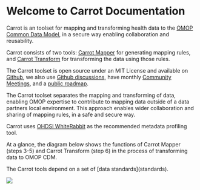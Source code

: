 
# Welcome to Carrot Documentation

Carrot is an toolset for mapping and transforming health data to the [OMOP Common Data Model](https://www.ohdsi.org/data-standardization/), in a secure way enabling collaboration and reusability.

Carrot consists of two tools: [Carrot Mapper](mapper) for generating mapping rules, and [Carrot Transform](transform) for transforming the data using those rules.

The Carrot toolset is open source under an MIT License and available on [Github](https://github.com/Health-Informatics-UoN/carrot), 
we also use [Github discussions](https://github.com/Health-Informatics-UoN/carrot/discussions), have monthly [Community Meetings](https://github.com/Health-Informatics-UoN/carrot/discussions/45), and a [public roadmap](https://github.com/orgs/Health-Informatics-UoN/projects/13/views/19).

The Carrot toolset separates the mapping and transforming of data, enabling OMOP expertise to contribute to mapping data outside of a data partners local environment. 
This approach enables wider collaboration and sharing of mapping rules, in a safe and secure way.

Carrot uses [OHDSI WhiteRabbit](https://www.ohdsi.org/analytic-tools/whiterabbit-for-etl-design/) as the recommended metadata profiling tool. 

At a glance, the diagram below shows the functions of Carrot Mapper (steps 3-5) and Carrot Transform (step 6) in the process of transforming data to OMOP CDM.

<Callout>
  The Carrot tools depend on a set of [data standards](standards).
</Callout>

![](/docs/Carrot_Workflow.png)
